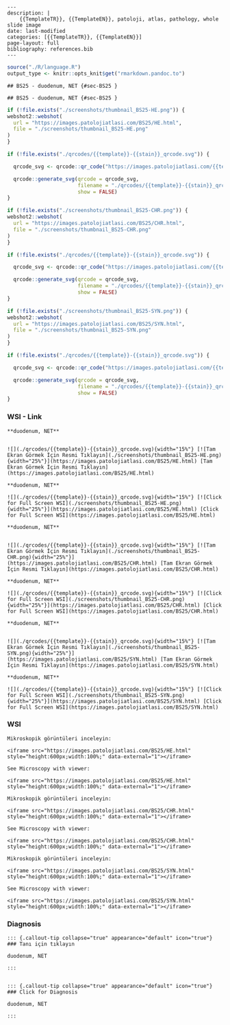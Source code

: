 

```comment
---
description: |
    {{TemplateTR}}, {{TemplateEN}}, patoloji, atlas, pathology, whole slide image
date: last-modified
categories: [{{TemplateTR}}, {{TemplateEN}}]
page-layout: full
bibliography: references.bib
---
```






```r
source("./R/language.R")
output_type <- knitr::opts_knit$get("rmarkdown.pandoc.to")
```


```asis
## BS25 - duodenum, NET {#sec-BS25 }
```


```asis
## BS25 - duodenum, NET {#sec-BS25 }
```






```r
if (!file.exists("./screenshots/thumbnail_BS25-HE.png")) {
webshot2::webshot(
  url = "https://images.patolojiatlasi.com/BS25/HE.html",
  file = "./screenshots/thumbnail_BS25-HE.png"
)
}
```




```r
if (!file.exists("./qrcodes/{{template}}-{{stain}}_qrcode.svg")) {

  qrcode_svg <- qrcode::qr_code("https://images.patolojiatlasi.com/{{template}}/{{stain}}.html")

  qrcode::generate_svg(qrcode = qrcode_svg,
                       filename = "./qrcodes/{{template}}-{{stain}}_qrcode.svg",
                       show = FALSE)
}
```





```r
if (!file.exists("./screenshots/thumbnail_BS25-CHR.png")) {
webshot2::webshot(
  url = "https://images.patolojiatlasi.com/BS25/CHR.html",
  file = "./screenshots/thumbnail_BS25-CHR.png"
)
}
```




```r
if (!file.exists("./qrcodes/{{template}}-{{stain}}_qrcode.svg")) {

  qrcode_svg <- qrcode::qr_code("https://images.patolojiatlasi.com/{{template}}/{{stain}}.html")

  qrcode::generate_svg(qrcode = qrcode_svg,
                       filename = "./qrcodes/{{template}}-{{stain}}_qrcode.svg",
                       show = FALSE)
}
```





```r
if (!file.exists("./screenshots/thumbnail_BS25-SYN.png")) {
webshot2::webshot(
  url = "https://images.patolojiatlasi.com/BS25/SYN.html",
  file = "./screenshots/thumbnail_BS25-SYN.png"
)
}
```




```r
if (!file.exists("./qrcodes/{{template}}-{{stain}}_qrcode.svg")) {

  qrcode_svg <- qrcode::qr_code("https://images.patolojiatlasi.com/{{template}}/{{stain}}.html")

  qrcode::generate_svg(qrcode = qrcode_svg,
                       filename = "./qrcodes/{{template}}-{{stain}}_qrcode.svg",
                       show = FALSE)
}
```




::::: panel-tabset


### WSI - Link







```asis

**duodenum, NET**


![](./qrcodes/{{template}}-{{stain}}_qrcode.svg){width="15%"} [![Tam Ekran Görmek İçin Resmi Tıklayın](./screenshots/thumbnail_BS25-HE.png){width="25%"}](https://images.patolojiatlasi.com/BS25/HE.html) [Tam Ekran Görmek İçin Resmi Tıklayın](https://images.patolojiatlasi.com/BS25/HE.html)
```

```asis

**duodenum, NET**

![](./qrcodes/{{template}}-{{stain}}_qrcode.svg){width="15%"} [![Click for Full Screen WSI](./screenshots/thumbnail_BS25-HE.png){width="25%"}](https://images.patolojiatlasi.com/BS25/HE.html) [Click for Full Screen WSI](https://images.patolojiatlasi.com/BS25/HE.html)

```






```asis

**duodenum, NET**


![](./qrcodes/{{template}}-{{stain}}_qrcode.svg){width="15%"} [![Tam Ekran Görmek İçin Resmi Tıklayın](./screenshots/thumbnail_BS25-CHR.png){width="25%"}](https://images.patolojiatlasi.com/BS25/CHR.html) [Tam Ekran Görmek İçin Resmi Tıklayın](https://images.patolojiatlasi.com/BS25/CHR.html)
```

```asis

**duodenum, NET**

![](./qrcodes/{{template}}-{{stain}}_qrcode.svg){width="15%"} [![Click for Full Screen WSI](./screenshots/thumbnail_BS25-CHR.png){width="25%"}](https://images.patolojiatlasi.com/BS25/CHR.html) [Click for Full Screen WSI](https://images.patolojiatlasi.com/BS25/CHR.html)

```






```asis

**duodenum, NET**


![](./qrcodes/{{template}}-{{stain}}_qrcode.svg){width="15%"} [![Tam Ekran Görmek İçin Resmi Tıklayın](./screenshots/thumbnail_BS25-SYN.png){width="25%"}](https://images.patolojiatlasi.com/BS25/SYN.html) [Tam Ekran Görmek İçin Resmi Tıklayın](https://images.patolojiatlasi.com/BS25/SYN.html)
```

```asis

**duodenum, NET**

![](./qrcodes/{{template}}-{{stain}}_qrcode.svg){width="15%"} [![Click for Full Screen WSI](./screenshots/thumbnail_BS25-SYN.png){width="25%"}](https://images.patolojiatlasi.com/BS25/SYN.html) [Click for Full Screen WSI](https://images.patolojiatlasi.com/BS25/SYN.html)

```





### WSI








```asis
Mikroskopik görüntüleri inceleyin:

<iframe src="https://images.patolojiatlasi.com/BS25/HE.html" style="height:600px;width:100%;" data-external="1"></iframe>

```





```asis

See Microscopy with viewer:

<iframe src="https://images.patolojiatlasi.com/BS25/HE.html" style="height:600px;width:100%;" data-external="1"></iframe>

```







```asis
Mikroskopik görüntüleri inceleyin:

<iframe src="https://images.patolojiatlasi.com/BS25/CHR.html" style="height:600px;width:100%;" data-external="1"></iframe>

```





```asis

See Microscopy with viewer:

<iframe src="https://images.patolojiatlasi.com/BS25/CHR.html" style="height:600px;width:100%;" data-external="1"></iframe>

```







```asis
Mikroskopik görüntüleri inceleyin:

<iframe src="https://images.patolojiatlasi.com/BS25/SYN.html" style="height:600px;width:100%;" data-external="1"></iframe>

```





```asis

See Microscopy with viewer:

<iframe src="https://images.patolojiatlasi.com/BS25/SYN.html" style="height:600px;width:100%;" data-external="1"></iframe>

```





### Diagnosis


```asis


::: {.callout-tip collapse="true" appearance="default" icon="true"}
### Tanı için tıklayın

duodenum, NET

:::


```


```asis


::: {.callout-tip collapse="true" appearance="default" icon="true"}
### Click for Diagnosis

duodenum, NET

:::

```









:::::








